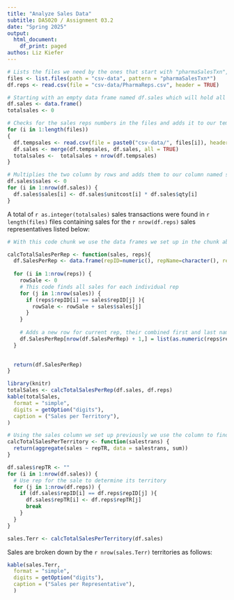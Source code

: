 ```yaml
---
title: "Analyze Sales Data"
subtitle: DA5020 / Assignment 03.2
date: "Spring 2025"
output:
  html_document:
    df_print: paged
authos: Liz Kiefer
---
```



```r
# Lists the files we need by the ones that start with "pharmaSalesTxn", adds it to our reps data frame to use witht he [harma rep file and look for the reps IDs and compare to the sales 
files <- list.files(path = "csv-data", pattern = "pharmaSalesTxn*")
df.reps <- read.csv(file = "csv-data/PharmaReps.csv", header = TRUE)

# Starting with an empty data frame named df.sales which will hold all combined data from sales dataframes
df.sales <- data.frame()
totalsales <- 0

# Checks for the sales reps numbers in the files and adds it to our temporary data frame
for (i in 1:length(files)) 
{
  df.tempsales <- read.csv(file = paste0("csv-data/", files[i]), header = TRUE)
  df.sales <- merge(df.tempsales, df.sales, all = TRUE)
  totalsales <-  totalsales + nrow(df.tempsales)
}

# Multiplies the two column by rows and adds them to our column named sales into our dataframe named df.sales so they can be used for sales per rep and per territory later
df.sales$sales <- 0
for (i in 1:nrow(df.sales)) {
  df.sales$sales[i] <- df.sales$unitcost[i] * df.sales$qty[i]
}

```

A total of `r as.integer(totalsales)` sales transactions were found in `r length(files)` files containing sales for the `r nrow(df.reps)` sales representatives listed below:

```r
# With this code chunk we use the data frames we set up in the chunk above to obtain the data for the sales each rep had to calculate it

calcTotalSalesPerRep <- function(sales, reps){
  df.SalesPerRep <- data.frame(repID=numeric(), repName=character(), repTR=character(), repSales=numeric())
  
  for (i in 1:nrow(reps)) {
    rowSale <- 0
    # This code finds all sales for each individual rep
    for (j in 1:nrow(sales)) {
      if (reps$repID[i] == sales$repID[j] ){
        rowSale <- rowSale + sales$sales[j]
      }
    }
    
    # Adds a new row for current rep, their combined first and last name, territory, and total sales
    df.SalesPerRep[nrow(df.SalesPerRep) + 1,] = list(as.numeric(reps$repID[i]), paste(reps$repFN[i], reps$repLN[i]),reps$repTR[i], rowSale)
  }
  

  return(df.SalesPerRep)
}

library(knitr)
totalSales <- calcTotalSalesPerRep(df.sales, df.reps)
kable(totalSales,
  format = "simple",
  digits = getOption("digits"),
  caption = ("Sales per Territory"),
)


```

```r
# Using the sales column we set up previously we use the column to find the total sales for each territory
calcTotalSalesPerTerritory <- function(salestrans) {
  return(aggregate(sales ~ repTR, data = salestrans, sum))
}

df.sales$repTR <- ""
for (i in 1:nrow(df.sales)) {
  # Use rep for the sale to determine its territory
  for (j in 1:nrow(df.reps)) {
    if (df.sales$repID[i] == df.reps$repID[j] ){
      df.sales$repTR[i] <- df.reps$repTR[j]
      break
    }
  }
}

sales.Terr <- calcTotalSalesPerTerritory(df.sales)

```


Sales are broken down by the `r nrow(sales.Terr)` territories as follows:

```r
kable(sales.Terr,
  format = "simple",
  digits = getOption("digits"),
  caption = ("Sales per Representative"),
  )

```